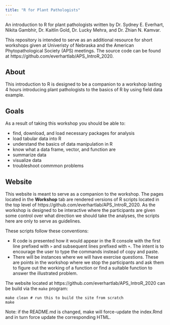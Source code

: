 ```yaml
---
title: "R for Plant Pathologists"
---
```



An introduction to R for plant pathologists written by Dr. Sydney E. Everhart, Nikita Gambhir, Dr. Kaitlin Gold, Dr. Lucky Mehra, and Dr. Zhian N. Kamvar.

This repository is intended to serve as an additional resource for short 
workshops given at Univeristy of Nebraska and the American Phytopathological Society (APS) meetings. The source code can be found at https://github.com/everhartlab/APS_IntroR_2020.

## About 

This introduction to R is designed to be a companion to a workshop lasting 4 
hours introducing plant pathologists to the basics of R by using field data example. 

## Goals

As a result of taking this workshop you should be able to:

 - find, download, and load necessary packages for analysis
 - load tabular data into R
 - understand the basics of data manipulation in R
 - know what a data frame, vector, and function are
 - summarize data
 - visualize data
 - troubleshoot commmon problems


## Website

This website is meant to serve as a companion to the workshop. The pages located
in the **Workshop** tab are rendered versions of R scripts located in the top 
level of https://github.com/everhartlab/APS_IntroR_2020. As the workshop is designed to
be interactive where the participants are given some control over what direction
we should take the analyses, the scripts here are only to serve as guidelines.

These scripts follow these conventions:

 - R code is presented how it would appear in the R console with the first line
   prefixed with `>` and subsequent lines prefixed with `+`. The intent is to
   encourage the user to type the commands instead of copy and paste.
 - There will be instances where we will have exercise questions. These are
   points in the workshop where we stop the participants and ask them to 
   figure out the working of a function or find a suitable function to answer
   the illustrated problem.



The website located at https://github.com/everhartlab/APS_IntroR_2020 can be build via the
`make` program:

```make
make clean # run this to build the site from scratch
make
```

Note: if the README.md is changed, make will force-update the index.Rmd and in
turn force update the corresponding HTML.
